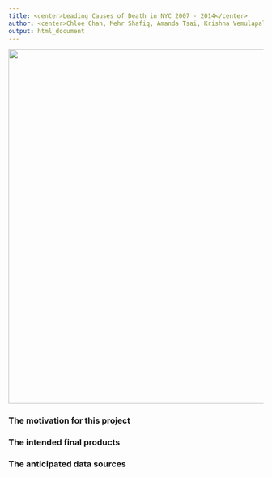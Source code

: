 ```yaml
---
title: <center>Leading Causes of Death in NYC 2007 - 2014</center>
author: <center>Chloe Chah, Mehr Shafiq, Amanda Tsai, Krishna Vemulapalli</center>
output: html_document
---
```

<center>
![](./data/health_issues.jpg){width=700px}
</center>

### The motivation for this project
 
### The intended final products
 
### The anticipated data sources
